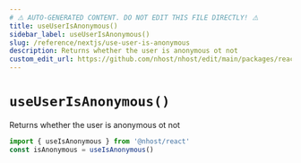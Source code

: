 ```yaml
---
# ⚠️ AUTO-GENERATED CONTENT. DO NOT EDIT THIS FILE DIRECTLY! ⚠️
title: useUserIsAnonymous()
sidebar_label: useUserIsAnonymous()
slug: /reference/nextjs/use-user-is-anonymous
description: Returns whether the user is anonymous ot not
custom_edit_url: https://github.com/nhost/nhost/edit/main/packages/react/src/hooks/user.ts#L437
---
```


# `useUserIsAnonymous()`

Returns whether the user is anonymous ot not

```js
import { useIsAnonymous } from '@nhost/react'
const isAnonymous = useIsAnonymous()
```
